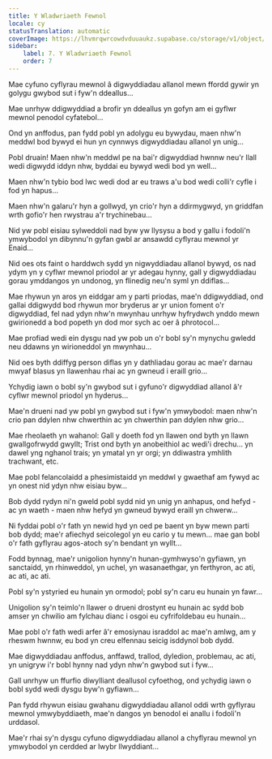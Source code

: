 ```yaml
---
title: Y Wladwriaeth Fewnol
locale: cy
statusTranslation: automatic
coverImage: https://lhvmrqwrcowdvduuaukz.supabase.co/storage/v1/object/public/strapi-uploads/small_cover-tratado-de-psicologia-revolucionaria.webp-5e15e1cec4e0ebebcde5d7fc7565d8fd.webp
sidebar:
    label: 7. Y Wladwriaeth Fewnol
    order: 7
---
```

Mae cyfuno cyflyrau mewnol â digwyddiadau allanol mewn ffordd gywir yn golygu gwybod sut i fyw'n ddeallus...

Mae unrhyw ddigwyddiad a brofir yn ddeallus yn gofyn am ei gyflwr mewnol penodol cyfatebol...

Ond yn anffodus, pan fydd pobl yn adolygu eu bywydau, maen nhw'n meddwl bod bywyd ei hun yn cynnwys digwyddiadau allanol yn unig...

Pobl druain! Maen nhw'n meddwl pe na bai'r digwyddiad hwnnw neu'r llall wedi digwydd iddyn nhw, byddai eu bywyd wedi bod yn well...

Maen nhw'n tybio bod lwc wedi dod ar eu traws a'u bod wedi colli'r cyfle i fod yn hapus...

Maen nhw'n galaru'r hyn a gollwyd, yn crio'r hyn a ddirmygwyd, yn griddfan wrth gofio'r hen rwystrau a'r trychinebau...

Nid yw pobl eisiau sylweddoli nad byw yw llysysu a bod y gallu i fodoli'n ymwybodol yn dibynnu'n gyfan gwbl ar ansawdd cyflyrau mewnol yr Enaid...

Nid oes ots faint o harddwch sydd yn nigwyddiadau allanol bywyd, os nad ydym yn y cyflwr mewnol priodol ar yr adegau hynny, gall y digwyddiadau gorau ymddangos yn undonog, yn flinedig neu'n syml yn ddiflas...

Mae rhywun yn aros yn eiddgar am y parti priodas, mae'n ddigwyddiad, ond gallai ddigwydd bod rhywun mor bryderus ar yr union foment o'r digwyddiad, fel nad ydyn nhw'n mwynhau unrhyw hyfrydwch ynddo mewn gwirionedd a bod popeth yn dod mor sych ac oer â phrotocol...

Mae profiad wedi ein dysgu nad yw pob un o'r bobl sy'n mynychu gwledd neu ddawns yn wirioneddol yn mwynhau...

Nid oes byth ddiffyg person diflas yn y dathliadau gorau ac mae'r darnau mwyaf blasus yn llawenhau rhai ac yn gwneud i eraill grio...

Ychydig iawn o bobl sy'n gwybod sut i gyfuno'r digwyddiad allanol â'r cyflwr mewnol priodol yn hyderus...

Mae'n drueni nad yw pobl yn gwybod sut i fyw'n ymwybodol: maen nhw'n crio pan ddylen nhw chwerthin ac yn chwerthin pan ddylen nhw grio...

Mae rheolaeth yn wahanol: Gall y doeth fod yn llawen ond byth yn llawn gwallgofrwydd gwyllt; Trist ond byth yn anobeithiol ac wedi'i drechu... yn dawel yng nghanol trais; yn ymatal yn yr orgi; yn ddiwastra ymhlith trachwant, etc.

Mae pobl felancolaidd a phesimistaidd yn meddwl y gwaethaf am fywyd ac yn onest nid ydyn nhw eisiau byw...

Bob dydd rydyn ni'n gweld pobl sydd nid yn unig yn anhapus, ond hefyd - ac yn waeth - maen nhw hefyd yn gwneud bywyd eraill yn chwerw...

Ni fyddai pobl o'r fath yn newid hyd yn oed pe baent yn byw mewn parti bob dydd; mae'r afiechyd seicolegol yn eu cario y tu mewn... mae gan bobl o'r fath gyflyrau agos-atoch sy'n bendant yn wyllt...

Fodd bynnag, mae'r unigolion hynny'n hunan-gymhwyso'n gyfiawn, yn sanctaidd, yn rhinweddol, yn uchel, yn wasanaethgar, yn ferthyron, ac ati, ac ati, ac ati.

Pobl sy'n ystyried eu hunain yn ormodol; pobl sy'n caru eu hunain yn fawr...

Unigolion sy'n teimlo'n llawer o drueni drostynt eu hunain ac sydd bob amser yn chwilio am fylchau dianc i osgoi eu cyfrifoldebau eu hunain...

Mae pobl o'r fath wedi arfer â'r emosiynau israddol ac mae'n amlwg, am y rheswm hwnnw, eu bod yn creu elfennau seicig isddynol bob dydd.

Mae digwyddiadau anffodus, anffawd, trallod, dyledion, problemau, ac ati, yn unigryw i'r bobl hynny nad ydyn nhw'n gwybod sut i fyw...

Gall unrhyw un ffurfio diwylliant deallusol cyfoethog, ond ychydig iawn o bobl sydd wedi dysgu byw'n gyfiawn...

Pan fydd rhywun eisiau gwahanu digwyddiadau allanol oddi wrth gyflyrau mewnol ymwybyddiaeth, mae'n dangos yn benodol ei anallu i fodoli'n urddasol.

Mae'r rhai sy'n dysgu cyfuno digwyddiadau allanol a chyflyrau mewnol yn ymwybodol yn cerdded ar lwybr llwyddiant...

